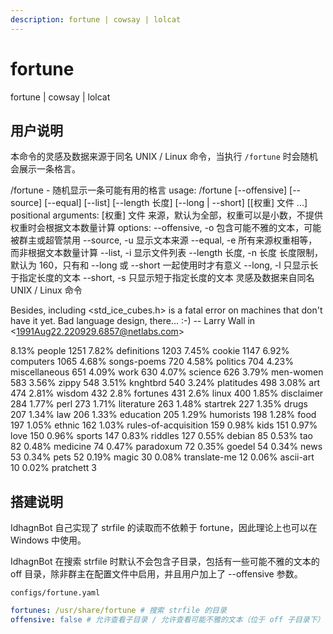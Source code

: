 ```yaml
---
description: fortune | cowsay | lolcat
---
```


# fortune
fortune | cowsay | lolcat

## 用户说明
本命令的灵感及数据来源于同名 UNIX / Linux 命令，当执行 `/fortune` 时会随机会展示一条格言。

<Command name="fortune" brief="随机显示一条希望有用的格言" perm="fortune">

/fortune - 随机显示一条可能有用的格言
usage: /fortune [--offensive] [--source] [--equal] [--list] [--length 长度] [--long | --short] [[权重] 文件 ...]
positional arguments:
  [权重] 文件             来源，默认为全部，权重可以是小数，不提供权重时会根据文本数量计算
options:
  --offensive, -o     包含可能不雅的文本，可能被群主或超管禁用
  --source, -u        显示文本来源
  --equal, -e         所有来源权重相等，而非根据文本数量计算
  --list, -i          显示文件列表
  --length 长度, -n 长度  长度限制，默认为 160，只有和 --long 或 --short 一起使用时才有意义
  --long, -l          只显示长于指定长度的文本
  --short, -s         只显示短于指定长度的文本
灵感及数据来自同名 UNIX / Linux 命令

</Command>
<Example input="fortune 7.5 computers 2.5 linux perl">

Besides, including &lt;std_ice_cubes.h&gt; is a fatal error on machines that
don't have it yet.  Bad language design, there...  :-)
		-- Larry Wall in &lt;1991Aug22.220929.6857@netlabs.com&gt;

</Example>
<Example input="fortune -i" collapsed>

8.13% people 1251
7.82% definitions 1203
7.45% cookie 1147
6.92% computers 1065
4.68% songs-poems 720
4.58% politics 704
4.23% miscellaneous 651
4.09% work 630
4.07% science 626
3.79% men-women 583
3.56% zippy 548
3.51% knghtbrd 540
3.24% platitudes 498
3.08% art 474
2.81% wisdom 432
2.8% fortunes 431
2.6% linux 400
1.85% disclaimer 284
1.77% perl 273
1.71% literature 263
1.48% startrek 227
1.35% drugs 207
1.34% law 206
1.33% education 205
1.29% humorists 198
1.28% food 197
1.05% ethnic 162
1.03% rules-of-acquisition 159
0.98% kids 151
0.97% love 150
0.96% sports 147
0.83% riddles 127
0.55% debian 85
0.53% tao 82
0.48% medicine 74
0.47% paradoxum 72
0.35% goedel 54
0.34% news 53
0.34% pets 52
0.19% magic 30
0.08% translate-me 12
0.06% ascii-art 10
0.02% pratchett 3

</Example>

## 搭建说明
IdhagnBot 自己实现了 strfile 的读取而不依赖于 fortune，因此理论上也可以在 Windows 中使用。

IdhagnBot 在搜索 strfile 时默认不会包含子目录，包括有一些可能不雅的文本的 off 目录，除非群主在配置文件中启用，并且用户加上了 --offensive 参数。

`configs/fortune.yaml`
```yaml
fortunes: /usr/share/fortune # 搜索 strfile 的目录
offensive: false # 允许查看子目录 / 允许查看可能不雅的文本（位于 off 子目录下）
```
